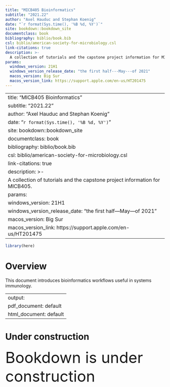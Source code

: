 ```yaml
---
title: "MICB405 Bioinformatics"
subtitle: "2021.22"
author: "Axel Hauduc and Stephan Koenig"
date: "`r format(Sys.time(), '%B %d, %Y')`"
site: bookdown::bookdown_site
documentclass: book
bibliography: biblio/book.bib
csl: biblio/american-society-for-microbiology.csl
link-citations: true
description: >-
  A collection of tutorials and the capstone project information for MICB405.
params:
  windows_version: 21H1
  windows_version_release_date: "the first half---May---of 2021"
  macos_version: Big Sur
  macos_version_link: https://support.apple.com/en-us/HT201475
---
```

---
title: "MICB405 Bioinformatics"
subtitle: "2021.22"
author: "Axel Hauduc and Stephan Koenig"
date: "`r format(Sys.time(), '%B %d, %Y')`"
site: bookdown::bookdown_site
documentclass: book
bibliography: biblio/book.bib
csl: biblio/american-society-for-microbiology.csl
link-citations: true
description: >-
  A collection of tutorials and the capstone project information for MICB405.
params:
  windows_version: 21H1
  windows_version_release_date: "the first half---May---of 2021"
  macos_version: Big Sur
  macos_version_link: https://support.apple.com/en-us/HT201475
---

```r
library(here)
```

# Overview {-}

This document introduces bioinformatics workflows useful in systems immunology.

<!--chapter:end:index.Rmd-->

---
output:
  pdf_document: default
  html_document: default
---
# Under construction
<font size="48">Bookdown is under construction</font>

<!--chapter:end:Rmds/under_construction.Rmd-->

